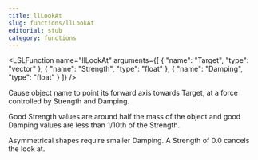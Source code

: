 ```yaml
---
title: llLookAt
slug: functions/llLookAt
editorial: stub
category: functions
---
```


<LSLFunction
	name="llLookAt"
	arguments={[
	{
		"name": "Target",
		"type": "vector"
	},
	{
		"name": "Strength",
		"type": "float"
	},
	{
		"name": "Damping",
		"type": "float"
	}
]}
/>

Cause object name to point its forward axis towards Target, at a force controlled by Strength and Damping.

Good Strength values are around half the mass of the object and good Damping values are less than 1/10th of the Strength.

Asymmetrical shapes require smaller Damping. A Strength of 0.0 cancels the look at.
